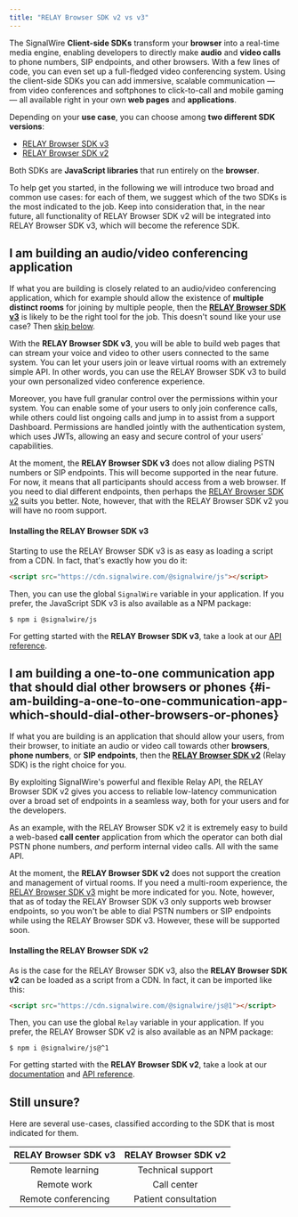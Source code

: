 ---
title: "RELAY Browser SDK v2 vs v3"
---

The SignalWire **Client-side SDKs** transform your **browser** into a real-time media engine, enabling developers to directly make **audio** and **video calls** to phone numbers, SIP endpoints, and other browsers. With a few lines of code, you can even set up a full-fledged video conferencing system. Using the client-side SDKs you can add immersive, scalable communication — from video conferences and softphones to click-to-call and mobile gaming — all available right in your own **web pages** and **applications**.

Depending on your **use case**, you can choose among **two different SDK versions**:

- [RELAY Browser SDK v3](../reference/browser-sdk/00-browser-sdk-reference.mdx)
- [RELAY Browser SDK v2](https://docs.signalwire.com/topics/relay-sdk-js/v1/)

Both SDKs are **JavaScript libraries** that run entirely on the **browser**.

To help get you started, in the following we will introduce two broad and common use cases: for each of them, we suggest which of the two SDKs is the most indicated to the job. Keep into consideration that, in the near future, all functionality of RELAY Browser SDK v2 will be integrated into RELAY Browser SDK v3, which will become the reference SDK.

## I am building an audio/video conferencing application

If what you are building is closely related to an audio/video conferencing application, which for example should allow the existence of **multiple distinct rooms** for joining by multiple people, then the [**RELAY Browser SDK v3**][javascript_sdk] is likely to be the right tool for the job. This doesn't sound like your use case? Then [skip below][sec_relay_sdk].

With the **RELAY Browser SDK v3**, you will be able to build web pages that can stream your voice and video to other users connected to the same system. You can let your users join or leave virtual rooms with an extremely simple API. In other words, you can use the RELAY Browser SDK v3 to build your own personalized video conference experience.

Moreover, you have full granular control over the permissions within your system. You can enable some of your users to only join conference calls, while others could list ongoing calls and jump in to assist from a support Dashboard. Permissions are handled jointly with the authentication system, which uses JWTs, allowing an easy and secure control of your users' capabilities.

At the moment, the **RELAY Browser SDK v3** does not allow dialing PSTN numbers or SIP endpoints. This will become supported in the near future. For now, it means that all participants should access from a web browser. If you need to dial different endpoints, then perhaps the [RELAY Browser SDK v2][sec_relay_sdk] suits you better. Note, however, that with the RELAY Browser SDK v2 you will have no room support.

#### Installing the RELAY Browser SDK v3

Starting to use the RELAY Browser SDK v3 is as easy as loading a script from a CDN. In fact, that's exactly how you do it:

```html
<script src="https://cdn.signalwire.com/@signalwire/js"></script>
```

Then, you can use the global `SignalWire` variable in your application. If you prefer, the JavaScript SDK v3 is also available as a NPM package:

```shell
$ npm i @signalwire/js
```

For getting started with the **RELAY Browser SDK v3**, take a look at our [API reference](../reference/browser-sdk/00-browser-sdk-reference.mdx).

## I am building a one-to-one communication app that should dial other browsers or phones {#i-am-building-a-one-to-one-communication-app-which-should-dial-other-browsers-or-phones}

If what you are building is an application that should allow your users, from their browser, to initiate an audio or video call towards other **browsers**, **phone numbers**, or **SIP endpoints**, then the [**RELAY Browser SDK v2**][relay_sdk] (Relay SDK) is the right choice for you.

By exploiting SignalWire's powerful and flexible Relay API, the RELAY Browser SDK v2 gives you access to reliable low-latency communication over a broad set of endpoints in a seamless way, both for your users and for the developers.

As an example, with the RELAY Browser SDK v2 it is extremely easy to build a web-based **call center** application from which the operator can both dial PSTN phone numbers, _and_ perform internal video calls. All with the same API.

At the moment, the **RELAY Browser SDK v2** does not support the creation and management of virtual rooms. If you need a multi-room experience, the [RELAY Browser SDK v3][sec_javascript_sdk] might be more indicated for you. Note, however, that as of today the RELAY Browser SDK v3 only supports web browser endpoints, so you won't be able to dial PSTN numbers or SIP endpoints while using the RELAY Browser SDK v3. However, these will be supported soon.

#### Installing the RELAY Browser SDK v2

As is the case for the RELAY Browser SDK v3, also the **RELAY Browser SDK v2** can be loaded as a script from a CDN. In fact, it can be imported like this:

```html
<script src="https://cdn.signalwire.com/@signalwire/js@1"></script>
```

Then, you can use the global `Relay` variable in your application. If you prefer, the RELAY Browser SDK v2 is also available as an NPM package:

```shell
$ npm i @signalwire/js@^1
```

For getting started with the **RELAY Browser SDK v2**, take a look at our [documentation](https://docs.signalwire.com/topics/relay-sdk-js/v1/) and [API reference](https://docs.signalwire.com/topics/relay-sdk-js/v1/#api-reference).

## Still unsure?

Here are several use-cases, classified according to the SDK that is most indicated for them.

| RELAY Browser SDK v3 | RELAY Browser SDK v2 |
| :------------------: | :------------------: |
|   Remote learning    |  Technical support   |
|     Remote work      |     Call center      |
| Remote conferencing  | Patient consultation |

[relay_sdk]: https://www.npmjs.com/package/@signalwire/js/v/1.2.7
[javascript_sdk]: https://www.npmjs.com/package/@signalwire/js
[sec_relay_sdk]: #i-am-building-a-one-to-one-communication-app-which-should-dial-other-browsers-or-phones
[sec_javascript_sdk]: #i-am-building-an-audiovideo-conferencing-application
